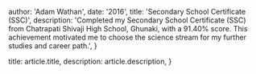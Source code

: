 
  author: 'Adam Wathan',
  date: '2016',
  title: 'Secondary School Certificate (SSC)',
  description:
    'Completed my Secondary School Certificate (SSC) from Chatrapati Shivaji High School, Ghunaki, with a 91.40% score. This achievement motivated me to choose the science stream for my further studies and career path.',
}

  title: article.title,
  description: article.description,
}
